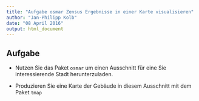 ```yaml
---
title: "Aufgabe osmar Zensus Ergebnisse in einer Karte visualisieren"
author: "Jan-Philipp Kolb"
date: "08 April 2016"
output: html_document
---
```



## Aufgabe

- Nutzen Sie das Paket `osmar` um einen Ausschnitt für eine Sie interessierende Stadt herunterzuladen.

- Produzieren Sie eine Karte der Gebäude in diesem Ausschnitt mit dem Paket `tmap`